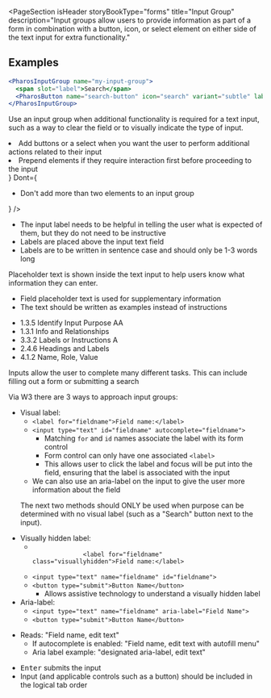 
<PageSection
  isHeader
  storyBookType="forms"
  title="Input Group"
  description="Input groups allow users to provide information as part of a form in combination with a button,
    icon, or select element on either side of the text input for extra functionality."
></PageSection>

## Examples

```jsx live
<PharosInputGroup name="my-input-group">
  <span slot="label">Search</span>
  <PharosButton name="search-button" icon="search" variant="subtle" label="search"></PharosButton>
</PharosInputGroup>
```

<PageSection topMargin title="Usage">
  <p>
    Use an input group when additional functionality is required for a text input, such as a way to
    clear the field or to visually indicate the type of input.
  </p>
</PageSection>

<PageSection title="Best practices">
  <BestPractices
    Do={
      <ul>
        <li>
          Add buttons or a select when you want the user to perform additional actions related to
          their input
        </li>
        <li>Prepend elements if they require interaction first before proceeding to the input</li>
      </ul>
    }
    Dont={
      <ul>
        <li>Don't add more than two elements to an input group</li>
      </ul>
    }
  />
</PageSection>

<PageSection title="Content guidelines">
  <PageSection subSectionLevel={1} title="Labels">
    <ul>
      <li>
        The input label needs to be helpful in telling the user what is expected of them, but they
        do not need to be instructive
      </li>
      <li>Labels are placed above the input text field</li>
      <li>Labels are to be written in sentence case and should only be 1-3 words long</li>
    </ul>
  </PageSection>
  <PageSection subSectionLevel={1} title="Placeholder text">
    <p>
      Placeholder text is shown inside the text input to help users know what information they can
      enter.
    </p>
    <ul>
      <li>Field placeholder text is used for supplementary information</li>
      <li>The text should be written as examples instead of instructions</li>
    </ul>
  </PageSection>
</PageSection>

<PageSection title="Accessibility">
  <PageSection subSectionLevel={1} title="Relevant WCAG guidelines">
    <ul>
      <li>
        <PharosLink href="https://www.w3.org/WAI/WCAG21/Understanding/identify-input-purpose">
          1.3.5 Identify Input Purpose AA
        </PharosLink>
      </li>
      <li>
        <PharosLink href="https://www.w3.org/WAI/WCAG21/Understanding/info-and-relationships.html">
          1.3.1 Info and Relationships
        </PharosLink>
      </li>
      <li>
        <PharosLink href="https://www.w3.org/WAI/WCAG21/Understanding/labels-or-instructions">
          3.3.2 Labels or Instructions A
        </PharosLink>
      </li>
      <li>
        <PharosLink href="https://www.w3.org/WAI/WCAG21/Understanding/headings-and-labels.html">
          2.4.6 Headings and Labels
        </PharosLink>
      </li>
      <li>
        <PharosLink href="https://www.w3.org/TR/UNDERSTANDING-WCAG20/ensure-compat-rsv.html">
          4.1.2 Name, Role, Value
        </PharosLink>
      </li>
    </ul>
  </PageSection>
  <PageSection subSectionLevel={1} title="Importance">
    Inputs allow the user to complete many different tasks. This can include filling out a form or
    submitting a search
  </PageSection>
  <PageSection subSectionLevel={1} title="Code expectations">
    <p>Via W3 there are 3 ways to approach input groups:</p>
    <ul>
      <li>
        Visual label:
        <ul>
          <li>
            <code>&lt;label for="fieldname"&gt;Field name:&lt;/label&gt;</code>
          </li>
          <li>
            <code>&lt;input type="text" id="fieldname" autocomplete="fieldname"&gt;</code>
            <ul>
              <li>
                Matching <code>for</code> and <code>id</code> names associate the label with its
                form control
              </li>
              <li>
                Form control can only have one associated <code>&lt;label&gt;</code>
              </li>
              <li>
                This allows user to click the label and focus will be put into the field, ensuring
                that the label is associated with the input
              </li>
            </ul>
          </li>
          <li>
            We can also use an aria-label on the input to give the user more information about the
            field
          </li>
        </ul>
      </li>
      <p>
        The next two methods should ONLY be used when purpose can be determined with no visual label
        (such as a "Search" button next to the input).
      </p>
      <li>
        Visually hidden label:
        <ul>
          <li>
            <code>
              &lt;label for="fieldname" class="visuallyhidden"&gt;Field name:&lt;/label&gt;
            </code>
          </li>
          <li>
            <code>&lt;input type="text" name="fieldname" id="fieldname"&gt;</code>
          </li>
          <li>
            <code>&lt;button type="submit"&gt;Button Name&lt;/button&gt;</code>
            <ul>
              <li>Allows assistive technology to understand a visually hidden label</li>
            </ul>
          </li>
        </ul>
      </li>
      <li>
        Aria-label:
        <ul>
          <li>
            <code>&lt;input type="text" name="fieldname" aria-label="Field Name"&gt;</code>
          </li>
          <li>
            <code>&lt;button type="submit"&gt;Button Name&lt;/button&gt;</code>
          </li>
        </ul>
      </li>
    </ul>
  </PageSection>
  <PageSection subSectionLevel={1} title="Expected actions">
    <PageSection subSectionLevel={2} title="Screen reader">
      <ul>
        <li>
          Reads: "Field name, edit text"
          <ul>
            <li>If autocomplete is enabled: "Field name, edit text with autofill menu"</li>
            <li>Aria label example: "designated aria-label, edit text"</li>
          </ul>
        </li>
      </ul>
    </PageSection>
    <PageSection subSectionLevel={2} title="Keyboard">
      <ul>
        <li>
          <kbd>Enter</kbd> submits the input
        </li>
        <li>
          Input (and applicable controls such as a button) should be included in the logical tab
          order
        </li>
      </ul>
    </PageSection>
  </PageSection>
</PageSection>
